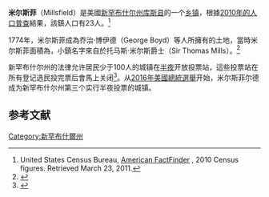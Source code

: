 {{Infobox settlement
|official_name            = 米尔斯菲
|nickname                 = 
|motto                    = 
|image_skyline            = MillsfieldTwpNH ViewOfDixvilleWindFarm.jpg
|image_seal               = 
|imagesize                = 
|image_caption            = 
|image_flag               = 
|image_map                = Coos-Millsfield-NH.png
|mapsize                  = 250x200px
|map_caption              = 米爾斯菲位於[[新罕布什尔州|新罕布什尔州]][[库斯县_(新罕布什尔州)|库斯县]]的位置
|settlement_type          = [[行政鎮區|行政鎮區]]
|image_map1               = 
|mapsize1                 = 
|map_caption1             = 
|subdivision_type         = [[世界政區索引|國家]]
|subdivision_name         = 美國
|subdivision_type1        = [[美国州份|美国州份]]
|subdivision_name1        = [[新罕布什尔州|新罕布什尔州]]
|subdivision_type2        = [[新罕布什尔州县级行政区列表|縣]]
|subdivision_name2        = [[库斯县_(新罕布什尔州)|库斯县]]
|parts_type               = 
|parts                    = 
|government_type          = 
|leader_title             = 
|leader_name              = 
|established_title        = 
|established_date         = 
|area_magnitude           = 
|area_total_km2           = 117.1
|area_total_sq_mi         = 45.2
|area_land_km2            = 115.8
|area_land_sq_mi          = 44.7
|area_water_km2           = 1.0
|area_water_sq_mi         = 0.4
|area_water_percent       = 0.89
|population_as_of         = 2010
|population_note          = 
|population_total         = 23
|population_density_km2   = 0.2
|population_density_sq_mi = 0.5
|timezone                 = [[Eastern_Standard_Time_Zone|Eastern]]
|utc_offset               = -5
|timezone_DST             = [[北美东部时区|北美东部时区]]
|utc_offset_DST           = -4
|coordinates              = {{coord|44|45|54|N|71|16|14|W|region:US-NH|display=inline,title}}
|elevation_m              = 
|elevation_ft             = 3472
|website                  = 
|blank_name               = [[聯邦資訊處理標準|聯邦資訊處理標準]]
|blank_info               = 
|blank1_name              = [[地名信息系统|地名信息系统]] feature ID
|blank1_info              = 
|footnotes                = 
}}'''米尔斯菲'''（Millsfield）是美國[[新罕布什尔州|新罕布什尔州]][[库斯县_(新罕布什尔州)|库斯县]]的一个[[行政鎮區|乡镇]]，根據[[2010年美國人口普查|2010年的人口普查]]結果，該鎮人口有23人。<ref>United States Census Bureau, [https://www.census.gov American FactFinder] {{Wayback|url=https://www.census.gov/ |date=20210709054630 }}, 2010 Census figures. Retrieved March 23, 2011.</ref>

1774年，米尔斯菲成為乔治·博伊德（George Boyd）等人所擁有的土地，當時米尔斯菲面積為{{Convert|23200|acre|km2}}，小鎮名字來自於托马斯·米尔斯爵士（Sir Thomas Mills）。<ref>{{Cite book|last=Gannett|first=Henry|title=The Origin of Certain Place Names in the United States|url=https://archive.org/details/bub_gb_9V1IAAAAMAAJ|year=1905|publisher=U.S. Government Printing Office|page=[https://archive.org/details/bub_gb_9V1IAAAAMAAJ/page/n208 209]}}</ref>

新罕布什尔州的法律允许居民少于100人的城镇在[[半夜|半夜]]开放投票站，這些投票站在所有登记选民投完票后會馬上关闭<ref name="2008primary">{{Cite news|url=http://www.boston.com/news/local/new_hampshire/articles/2008/01/08/early_voting_tradition_continues_in_2_nh_towns|title=McCain, Obama, get early votes in N.H. villages|first=Clarke|author=Canfield|date=January 8, 2008|accessdate=2008-01-08|agency=[[美联社|美联社]]|work=The Boston Globe|archiveurl=https://web.archive.org/web/20081102045018/http://www.boston.com/news/local/new_hampshire/articles/2008/01/08/early_voting_tradition_continues_in_2_nh_towns/|archivedate=November 2, 2008}}</ref>。从[[2016年美國總統選舉|2016年美國總統選舉]]开始，米尔斯菲尔德成为新罕布什尔州第三个实行半夜投票的城镇。

== 参考文献 ==
{{Reflist}}

[[Category:新罕布什爾州|Category:新罕布什爾州]]